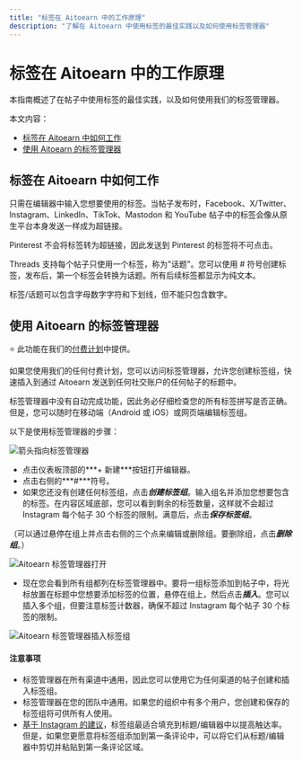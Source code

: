 ```yaml
---
title: "标签在 Aitoearn 中的工作原理"
description: "了解在 Aitoearn 中使用标签的最佳实践以及如何使用标签管理器"
---
```


# 标签在 Aitoearn 中的工作原理

本指南概述了在帖子中使用标签的最佳实践，以及如何使用我们的标签管理器。

本文内容：
- [标签在 Aitoearn 中如何工作](#hashtags-work)
- [使用 Aitoearn 的标签管理器](#hashtag-manager)

## 标签在 Aitoearn 中如何工作

只需在编辑器中输入您想要使用的标签。当帖子发布时，Facebook、X/Twitter、Instagram、LinkedIn、TikTok、Mastodon 和 YouTube 帖子中的标签会像从原生平台本身发送一样成为超链接。

Pinterest 不会将标签转为超链接，因此发送到 Pinterest 的标签将不可点击。

Threads 支持每个帖子只使用一个标签，称为"话题"。您可以使用 # 符号创建标签，发布后，第一个标签会转换为话题。所有后续标签都显示为纯文本。

标签/话题可以包含字母数字字符和下划线，但不能只包含数字。

## 使用 Aitoearn 的标签管理器

⭐️ 此功能在我们的[付费计划](https://aitoearn.helpscoutdocs.com/article/595-features-available-on-each-aitoearn-plan)中提供。

如果您使用我们的任何付费计划，您可以访问标签管理器，允许您创建标签组，快速插入到通过 Aitoearn 发送到任何社交账户的任何帖子的标题中。

标签管理器中没有自动完成功能，因此务必仔细检查您的所有标签拼写是否正确。但是，您可以随时在移动端（Android 或 iOS）或网页端编辑标签组。

以下是使用标签管理器的步骤：

![箭头指向标签管理器](//d33v4339jhl8k0.cloudfront.net/docs/assets/64cb6cf86d4a3e191f237e66/images/66be0c476eb51e63b8f9eff8/file-dur1W1PRuI.jpg)

- 点击仪表板顶部的***+ 新建***按钮打开编辑器。
- 点击右侧的***#***符号。
- 如果您还没有创建任何标签组，点击***创建标签组***。输入组名并添加您想要包含的标签。在内容区域底部，您可以看到剩余的标签数量，这样就不会超过 Instagram 每个帖子 30 个标签的限制。满意后，点击***保存标签组***。

（可以通过悬停在组上并点击右侧的三个点来编辑或删除组。要删除组，点击***删除组***。）

![Aitoearn 标签管理器打开](//d33v4339jhl8k0.cloudfront.net/docs/assets/64cb6cf86d4a3e191f237e66/images/66be0c84067e9c553dc82d6c/file-zcBa2x9CCr.jpg)

- 现在您会看到所有组都列在标签管理器中。要将一组标签添加到帖子中，将光标放置在标题中您想要添加标签的位置，悬停在组上，然后点击***插入***。您可以插入多个组，但要注意标签计数器，确保不超过 Instagram 每个帖子 30 个标签的限制。

![Aitoearn 标签管理器插入标签组](//d33v4339jhl8k0.cloudfront.net/docs/assets/64cb6cf86d4a3e191f237e66/images/66be0d5565e01777a9333df4/file-ErLGN95N7z.jpg)

#### 注意事项

- 标签管理器在所有渠道中通用，因此您可以使用它为任何渠道的帖子创建和插入标签组。
- 标签管理器在您的团队中通用。如果您的组织中有多个用户，您创建和保存的标签组将可供所有人使用。
- [基于 Instagram 的建议](https://about.Instagram.com/blog/announcements/break-down-how-Instagram-search-works)，标签组最适合填充到标题/编辑器中以提高触达率。但是，如果您更愿意将标签组添加到第一条评论中，可以将它们从标题/编辑器中剪切并粘贴到第一条评论区域。
